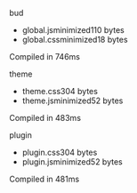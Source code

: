 
 bud

 - global.jsminimized110 bytes
 - global.cssminimized18 bytes

Compiled in 746ms

 theme

 - theme.css304 bytes
 - theme.jsminimized52 bytes

Compiled in 483ms

 plugin

 - plugin.css304 bytes
 - plugin.jsminimized52 bytes

Compiled in 481ms
